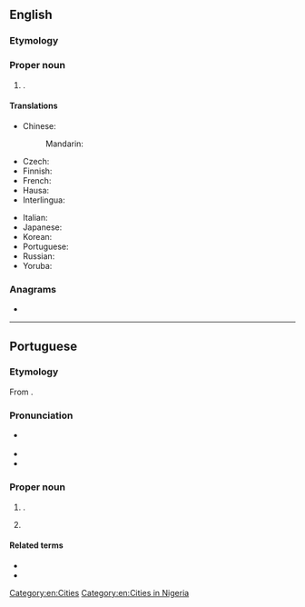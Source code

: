 {{also|lagos}}
==English==
{{wikipedia}}

===Etymology===
{{bor|en|pt|Lagos}}

===Proper noun===
{{en-proper noun}}

# {{place|en|port/former capital|c/Nigeria}}.

====Translations====
{{trans-top|former capital of Nigeria}}
* Chinese:
*: Mandarin: {{t|cmn|拉哥斯|tr=Lāgēsī|sc=Hani}}
* Czech: {{t|cs|Lagos|m}}
* Finnish: {{t|fi|Lagos}}
* French: {{t+|fr|Lagos}}
* Hausa: {{t|ha|Ikko}}
* Interlingua: {{t|ia|Lagos}}
{{trans-mid}}
* Italian: {{t|it|Lagos|f}}
* Japanese: {{t|ja|ラゴス|tr=Ragosu|sc=Jpan}}
* Korean: {{t|ko|라고스|tr=Ragoseu|sc=Kore}}
* Portuguese: {{t+|pt|Lagos}}
* Russian: {{t+|ru|Ла́гос|m}}
* Yoruba: {{t|yo|Èkó}}
{{trans-bottom}}

===Anagrams===
* {{anagrams|en|a=aglos|Glosa|algos|gaols|goals}}

[[Category:en:Cities]]
[[Category:en:Cities in Nigeria]]

----

==Portuguese==

===Etymology===
From {{m|pt|lagos||lakes}}.

===Pronunciation===
* {{a|Portugal}} {{IPA|pt|/ˈlaɣuʃ/}}
* {{audio|pt|Pt-pt Lagos FF.ogg|Audio (Portugal)}}
* {{homophones|pt|lagos}}

===Proper noun===
{{pt-proper noun}}

# {{place|pt|city/and/municipality|district/en:Faro|c/Portugal}}.
# {{place|pt|city|c/Nigeria|t1=Lagos}}

====Related terms====
* {{l|pt|lacobrigense}}
* {{l|pt|lagosiano}}
